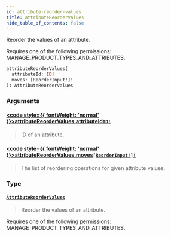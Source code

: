 ```yaml
---
id: attribute-reorder-values
title: attributeReorderValues
hide_table_of_contents: false
---
```








Reorder the values of an attribute. 

Requires one of the following permissions: MANAGE_PRODUCT_TYPES_AND_ATTRIBUTES.

```graphql
attributeReorderValues(
  attributeId: ID!
  moves: [ReorderInput!]!
): AttributeReorderValues
```


### Arguments

#### [<code style={{ fontWeight: 'normal' }}>attributeReorderValues.<b>attributeId</b></code>](#)<Bullet />[`ID!`](../../../developer/api-reference/scalars/id) <Badge class="secondary" text="non-null"/> <Badge class="secondary" text="scalar"/>
> ID of an attribute.
> 

#### [<code style={{ fontWeight: 'normal' }}>attributeReorderValues.<b>moves</b></code>](#)<Bullet />[`[ReorderInput!]!`](../../../developer/api-reference/inputs/reorder-input) <Badge class="secondary" text="non-null"/> <Badge class="secondary" text="input"/>
> The list of reordering operations for given attribute values.
> 

### Type

#### [`AttributeReorderValues`](../../../developer/api-reference/objects/attribute-reorder-values) <Badge class="secondary" text="object"/>
> Reorder the values of an attribute. 

Requires one of the following permissions: MANAGE_PRODUCT_TYPES_AND_ATTRIBUTES.
> 





